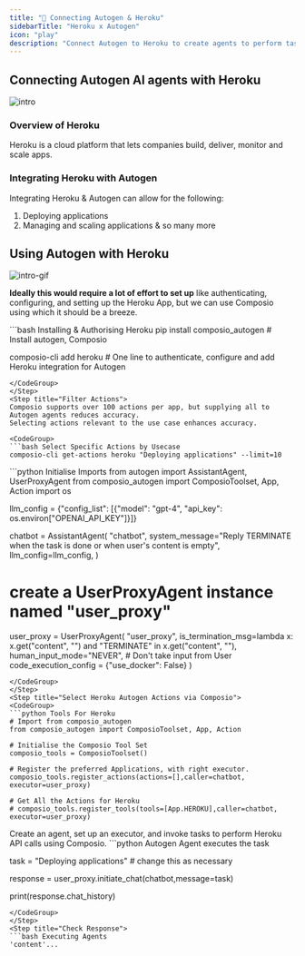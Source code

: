 ```yaml
---
title: "🚀 Connecting Autogen & Heroku"
sidebarTitle: "Heroku x Autogen"
icon: "play"
description: "Connect Autogen to Heroku to create agents to perform tasks using natural language"
---
```


## Connecting Autogen AI agents with Heroku
![intro](/media/intro.jpg)

### Overview of Heroku

Heroku is a cloud platform that lets companies build, deliver, monitor and scale apps.

### Integrating Heroku with Autogen

Integrating Heroku & Autogen can allow for the following:

1. Deploying applications
2. Managing and scaling applications
& so many more

## Using Autogen with Heroku
![intro-gif](/media/intro.gif)
<Steps>
<Step title="Setting Up the Environment">

**Ideally this would require a lot of effort to set up** like authenticating, configuring, and setting up the Heroku App, but we can use Composio using which it should be a breeze.

<CodeGroup>
```bash Installing & Authorising Heroku
pip install composio_autogen # Install autogen, Composio 

composio-cli add heroku # One line to authenticate, configure and add Heroku integration for Autogen
```
</CodeGroup>
</Step>
<Step title="Filter Actions">
Composio supports over 100 actions per app, but supplying all to Autogen agents reduces accuracy.
Selecting actions relevant to the use case enhances accuracy.

<CodeGroup>
```bash Select Specific Actions by Usecase
composio-cli get-actions heroku "Deploying applications" --limit=10
```
</CodeGroup>

</Step>
<Step title="Import Base Packages">

<CodeGroup>
```python Initialise Imports
from autogen import AssistantAgent, UserProxyAgent
from composio_autogen import ComposioToolset, App, Action
import os

llm_config = {"config_list": [{"model": "gpt-4", "api_key": os.environ["OPENAI_API_KEY"]}]}

chatbot = AssistantAgent(
    "chatbot",
    system_message="Reply TERMINATE when the task is done or when user's content is empty",
    llm_config=llm_config,
)

# create a UserProxyAgent instance named "user_proxy"
user_proxy = UserProxyAgent(
    "user_proxy",
    is_termination_msg=lambda x: x.get("content", "") and "TERMINATE" in x.get("content", ""),
    human_input_mode="NEVER", # Don't take input from User
    code_execution_config = {"use_docker": False}
)
```
</CodeGroup>
</Step>
<Step title="Select Heroku Autogen Actions via Composio">
<CodeGroup>
```python Tools For Heroku
# Import from composio_autogen
from composio_autogen import ComposioToolset, App, Action

# Initialise the Composio Tool Set
composio_tools = ComposioToolset()

# Register the preferred Applications, with right executor. 
composio_tools.register_actions(actions=[],caller=chatbot, executor=user_proxy)

# Get All the Actions for Heroku
# composio_tools.register_tools(tools=[App.HEROKU],caller=chatbot, executor=user_proxy) 
```
</CodeGroup>
</Step>
<Step title="Execute the Agent">
Create an agent, set up an executor, and invoke tasks to perform Heroku API calls using Composio. 
<CodeGroup>
```python Autogen Agent executes the task

task = "Deploying applications" # change this as necessary

response = user_proxy.initiate_chat(chatbot,message=task)

print(response.chat_history)
```
</CodeGroup>
</Step>
<Step title="Check Response">
```bash Executing Agents
'content'...
```
</Step>
</Steps>
